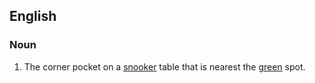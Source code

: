 ==English==

===Noun===
{{en-noun}}

# {{context|snooker}} The corner pocket on a [[snooker]] table that is nearest the [[green]] spot.